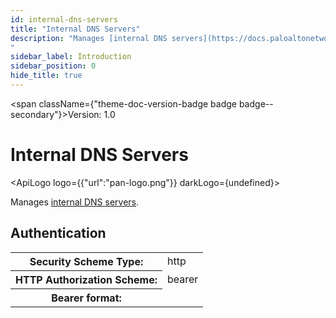 ```yaml
---
id: internal-dns-servers
title: "Internal DNS Servers"
description: "Manages [internal DNS servers](https://docs.paloaltonetworks.com/prisma/prisma-access/prisma-access-cloud-managed-admin/prisma-access-service-infrastructure/dns).
"
sidebar_label: Introduction
sidebar_position: 0
hide_title: true
---
```



<span className={"theme-doc-version-badge badge badge--secondary"}>Version: 1.0</span>

# Internal DNS Servers

<ApiLogo logo={{"url":"pan-logo.png"}} darkLogo={undefined}></ApiLogo>

Manages [internal DNS servers](https://docs.paloaltonetworks.com/prisma/prisma-access/prisma-access-cloud-managed-admin/prisma-access-service-infrastructure/dns).


<div style={{"marginBottom":"2rem"}}><h2 id={"authentication"} style={{"marginBottom":"1rem"}}>Authentication</h2><Tabs><TabItem label={"Bearer"} value={"Bearer"}><div><table><tbody><tr><th>Security Scheme Type:</th><td>http</td></tr><tr><th>HTTP Authorization Scheme:</th><td>bearer</td></tr><tr><th>Bearer format:</th><td></td></tr></tbody></table></div></TabItem></Tabs></div>
      